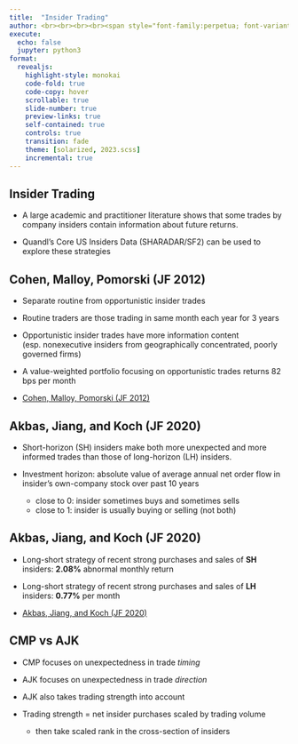 ```yaml
---
title:  "Insider Trading"
author: <br><br><br><br><span style="font-family:perpetua; font-variant:small-caps; color:#606060;">Kevin Crotty</span><br><br><img src="RiceBusiness-transparent-logo-sm.png"  height=80>
execute:
  echo: false
  jupyter: python3
format: 
  revealjs:
    highlight-style: monokai
    code-fold: true
    code-copy: hover
    scrollable: true
    slide-number: true
    preview-links: true
    self-contained: true
    controls: true
    transition: fade
    theme: [solarized, 2023.scss]
    incremental: true
---
```


## Insider Trading

- A large academic and practitioner literature shows that some trades by company insiders contain information about future returns.

- Quandl's Core US Insiders Data (SHARADAR/SF2) can be used to explore these strategies

## Cohen, Malloy, Pomorski (JF 2012)

- Separate routine from opportunistic insider trades

- Routine traders are those trading in same month each year for 3 years

- Opportunistic insider trades have more information content (esp. nonexecutive insiders from geographically concentrated, poorly governed firms)

- A value-weighted portfolio focusing on opportunistic trades returns 82 bps per month

- [Cohen, Malloy, Pomorski (JF 2012)](https://www.dropbox.com/s/bttt5w5t5cmkbft/CohenMalloyPomorski_JF_2012.pdf?dl=1)


## Akbas, Jiang, and Koch (JF 2020)

- Short-horizon (SH) insiders make both more unexpected and more informed trades than those of long-horizon (LH) insiders.

- Investment horizon: absolute value of average annual net order flow in insider's own-company stock over past 10 years
  - close to 0: insider sometimes buys and sometimes sells
  - close to 1: insider is usually buying or selling (not both)

## Akbas, Jiang, and Koch (JF 2020)

- Long-short strategy of recent strong purchases and sales of **SH** insiders: **2.08%** abnormal monthly return

- Long-short strategy of recent strong purchases and sales of **LH** insiders: **0.77%** per month

- [Akbas, Jiang, and Koch (JF 2020)](https://www.dropbox.com/s/0eab9rckc4iivbj/AkbasJiangKoch_JF_2020.pdf?dl=1)


## CMP vs AJK

- CMP focuses on unexpectedness in trade *timing*

- AJK focuses on unexpectedness in trade *direction*

- AJK also takes trading strength into account

- Trading strength = net insider purchases scaled by trading volume
  - then take scaled rank in the cross-section of insiders